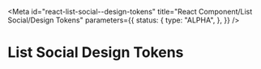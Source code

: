 <!-- @license CC0-1.0 -->


<Meta
  id="react-list-social--design-tokens"
  title="React Component/List Social/Design Tokens"
  parameters={{
    status: {
      type: "ALPHA",
    },
  }}
/>

# List Social Design Tokens

<ComponentTokensSection tokens={tokens} definition={tokensDefinition} component="utrecht-list-social" />
